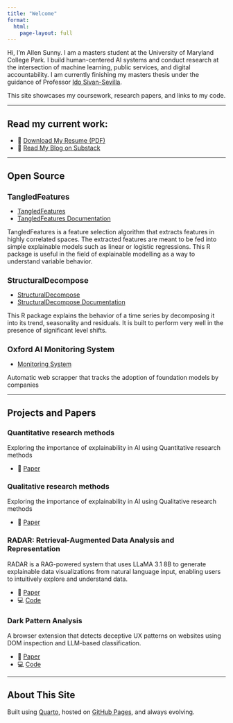 ```yaml
---
title: "Welcome"
format:
  html:
    page-layout: full
---
```


Hi, I'm Allen Sunny. I am a masters student at the University of Maryland College Park.  I build human-centered AI systems and conduct research at the intersection of machine learning, public services, and digital accountability. I am currently finishing my masters thesis under the guidance of Professor [Ido Sivan-Sevilla](https://ischool.umd.edu/directory/ido-sivan-sevilla/). 

This site showcases my coursework, research papers, and links to my code.

---

## Read my current work:

- 📄 [Download My Resume (PDF)](Resume.pdf)
- 📝 [Read My Blog on Substack](https://allensai.substack.com/)

---

## Open Source 
<h2 style="font-weight: bold; font-size: 1.25em;">TangledFeatures</h2>

- [TangledFeatures](https://allen-1242.github.io/TangledFeatures/)
- [TangledFeatures Documentation](https://cloud.r-project.org/web/packages/TangledFeatures/TangledFeatures.pdf)

TangledFeatures is a feature selection algorithm that extracts features in highly correlated spaces. The extracted features are meant to be fed into simple explainable models such as linear or logistic regressions. This R package is useful in the field of explainable modelling as a way to understand variable behavior.

<h2 style="font-weight: bold; font-size: 1.25em;">StructuralDecompose</h2>

- [StructuralDecompose](https://allen-1242.github.io/StructuralDecompose/)
- [StructuralDecompose Documentation](https://cloud.r-project.org/web/packages/StructuralDecompose/StructuralDecompose.pdf)

This R package explains the behavior of a time series by decomposing it into its trend, seasonality and residuals. It is built to perform very well in the presence of significant level shifts. 

<h2 style="font-weight: bold; font-size: 1.25em;">Oxford AI Monitoring System</h2>

- [Monitoring System](https://github.com/Allen-1242/Oxford_AI_Monitoring)

Automatic web scrapper that tracks the adoption of foundation models by companies

---

## Projects and Papers


### Quantitative research methods
Exploring the importance of explainability in AI using Quantitative research methods 

- 📄 [Paper](papers/INST_808__User_AI_Research.pdf)

### Qualitative research methods
Exploring the importance of explainability in AI using Qualitative research methods 

- 📄 [Paper](papers/INST_808__User_AI_Research_Final-2.pdf)


### RADAR: Retrieval-Augmented Data Analysis and Representation
RADAR is a RAG-powered system that uses LLaMA 3.1 8B to generate explainable data visualizations from natural language input, enabling users to intuitively explore and understand data.

- 📄 [Paper](papers/INST760.pdf)
- 💻 [Code](https://github.com/Allen-1242/Radar)

### Dark Pattern Analysis 
A browser extension that detects deceptive UX patterns on websites using DOM inspection and LLM-based classification.

- 📄 [Paper](papers/CMSC_839__Checkpoint4.pdf)
- 💻 [Code](https://github.com/yourusername/gpt-bias-project)

---

## About This Site

Built using [Quarto](https://quarto.org), hosted on [GitHub Pages](https://pages.github.com), and always evolving.
